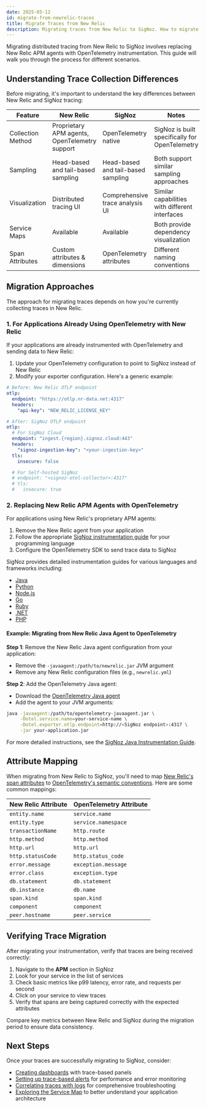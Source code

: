 ```yaml
---
date: 2025-05-12
id: migrate-from-newrelic-traces
title: Migrate Traces from New Relic
description: Migrating traces from New Relic to SigNoz. How to migrate APM traces from New Relic to SigNoz.
---
```


Migrating distributed tracing from New Relic to SigNoz involves replacing New Relic APM agents with OpenTelemetry instrumentation. This guide will walk you through the process for different scenarios.

## Understanding Trace Collection Differences

Before migrating, it's important to understand the key differences between New Relic and SigNoz tracing:

| Feature                | New Relic                                | SigNoz                                | Notes                                               |
|------------------------|------------------------------------------|---------------------------------------|-----------------------------------------------------|
| Collection Method      | Proprietary APM agents, OpenTelemetry support | OpenTelemetry native                 | SigNoz is built specifically for OpenTelemetry      |
| Sampling               | Head-based and tail-based sampling       | Head-based and tail-based sampling    | Both support similar sampling approaches            |
| Visualization          | Distributed tracing UI                   | Comprehensive trace analysis UI       | Similar capabilities with different interfaces       |
| Service Maps           | Available                                | Available                             | Both provide dependency visualization                |
| Span Attributes        | Custom attributes & dimensions           | OpenTelemetry attributes              | Different naming conventions                         |

## Migration Approaches

The approach for migrating traces depends on how you're currently collecting traces in New Relic.

### 1. For Applications Already Using OpenTelemetry with New Relic

If your applications are already instrumented with OpenTelemetry and sending data to New Relic:

1. Update your OpenTelemetry configuration to point to SigNoz instead of New Relic
2. Modify your exporter configuration. Here's a generic example:

```yaml
# Before: New Relic OTLP endpoint
otlp:
  endpoint: "https://otlp.nr-data.net:4317"
  headers:
    "api-key": "NEW_RELIC_LICENSE_KEY"

# After: SigNoz OTLP endpoint
otlp:
  # For SigNoz Cloud
  endpoint: "ingest.{region}.signoz.cloud:443"
  headers:
    "signoz-ingestion-key": "<your-ingestion-key>"
  tls:
    insecure: false

  # For Self-hosted SigNoz
  # endpoint: "<signoz-otel-collector>:4317"
  # tls:
  #   insecure: true
```

### 2. Replacing New Relic APM Agents with OpenTelemetry

For applications using New Relic's proprietary APM agents:

1. Remove the New Relic agent from your application
2. Follow the appropriate [SigNoz instrumentation guide](/docs/instrumentation/) for your programming language
3. Configure the OpenTelemetry SDK to send trace data to SigNoz

SigNoz provides detailed instrumentation guides for various languages and frameworks including:
- [Java](/docs/instrumentation/java)
- [Python](/docs/instrumentation/python)
- [Node.js](/docs/instrumentation/nodejs)
- [Go](/docs/instrumentation/golang)
- [Ruby](/docs/instrumentation/ruby)
- [.NET](/docs/instrumentation/dotnet)
- [PHP](/docs/instrumentation/php)

#### Example: Migrating from New Relic Java Agent to OpenTelemetry

**Step 1**: Remove the New Relic Java agent configuration from your application:
- Remove the `-javaagent:/path/to/newrelic.jar` JVM argument
- Remove any New Relic configuration files (e.g., `newrelic.yml`)

**Step 2**: Add the OpenTelemetry Java agent:
- Download the [OpenTelemetry Java agent](https://github.com/open-telemetry/opentelemetry-java-instrumentation/releases)
- Add the agent to your JVM arguments:

```bash
java -javaagent:/path/to/opentelemetry-javaagent.jar \
     -Dotel.service.name=your-service-name \
     -Dotel.exporter.otlp.endpoint=http://<SigNoz endpoint>:4317 \
     -jar your-application.jar
```

For more detailed instructions, see the [SigNoz Java Instrumentation Guide](/docs/instrumentation/java).

## Attribute Mapping

When migrating from New Relic to SigNoz, you'll need to map [New Relic's span attributes](https://docs.newrelic.com/attribute-dictionary/) to [OpenTelemetry's semantic conventions](https://opentelemetry.io/docs/specs/semconv/general/trace/). Here are some common mappings:

| New Relic Attribute           | OpenTelemetry Attribute           |
|-------------------------------|------------------------------------|
| `entity.name`                 | `service.name`                     |
| `entity.type`                 | `service.namespace`                |
| `transactionName`             | `http.route`                       |
| `http.method`                 | `http.method`                      |
| `http.url`                    | `http.url`                         |
| `http.statusCode`             | `http.status_code`                 |
| `error.message`               | `exception.message`                |
| `error.class`                 | `exception.type`                   |
| `db.statement`                | `db.statement`                     |
| `db.instance`                 | `db.name`                          |
| `span.kind`                   | `span.kind`                        |
| `component`                   | `component`                        |
| `peer.hostname`               | `peer.service`                     |

## Verifying Trace Migration

After migrating your instrumentation, verify that traces are being received correctly:

1. Navigate to the **APM** section in SigNoz
2. Look for your service in the list of services
3. Check basic metrics like p99 latency, error rate, and requests per second
4. Click on your service to view traces
5. Verify that spans are being captured correctly with the expected attributes

Compare key metrics between New Relic and SigNoz during the migration period to ensure data consistency.

## Next Steps

Once your traces are successfully migrating to SigNoz, consider:

- [Creating dashboards](/docs/migration/migrate-from-newrelic/dashboards) with trace-based panels
- [Setting up trace-based alerts](/docs/alerts-management/trace-based-alerts/) for performance and error monitoring
- [Correlating traces with logs](/docs/logs-pipelines/guides/trace/) for comprehensive troubleshooting
- [Exploring the Service Map](/docs/userguide/service-map/) to better understand your application architecture
